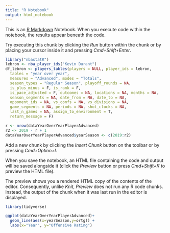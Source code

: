 ```yaml
---
title: "R Notebook"
output: html_notebook
---
```


This is an [R Markdown](http://rmarkdown.rstudio.com) Notebook. When you execute code within the notebook, the results appear beneath the code. 

Try executing this chunk by clicking the *Run* button within the chunk or by placing your cursor inside it and pressing *Cmd+Shift+Enter*. 

```r
library("nbastatR")
lebron <- nba_player_ids("Kevin Durant")
df_lebron <- players_tables(players = NULL, player_ids = lebron,
  tables = "year over year",
  measures = "Advanced", modes = "Totals",
  season_types = "Regular Season", playoff_rounds = NA,
  is_plus_minus = F, is_rank = F,
  is_pace_adjusted = F, outcomes = NA, locations = NA, months = NA,
  season_segments = NA, date_from = NA, date_to = NA,
  opponent_ids = NA, vs_confs = NA, vs_divisions = NA,
  game_segments = NA, periods = NA, shot_clocks = NA,
  last_n_games = NA, assign_to_environment = T,
  return_message = F)

r <- nrow(dataYearOverYearPlayerAdvanced)
r2 <- 2019 - r + 1
dataYearOverYearPlayerAdvanced$yearSeason <- c(2019:r2)
```

Add a new chunk by clicking the *Insert Chunk* button on the toolbar or by pressing *Cmd+Option+I*.

When you save the notebook, an HTML file containing the code and output will be saved alongside it (click the *Preview* button or press *Cmd+Shift+K* to preview the HTML file). 

The preview shows you a rendered HTML copy of the contents of the editor. Consequently, unlike *Knit*, *Preview* does not run any R code chunks. Instead, the output of the chunk when it was last run in the editor is displayed.
```r
library(tidyverse)
```

```r
ggplot(dataYearOverYearPlayerAdvanced)+
  geom_line(aes(x=yearSeason,y=ortg)) +
  labs(x="Year", y="Offensive Rating")
```

